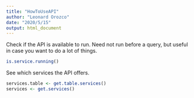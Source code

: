 ```yaml
---
title: "HowToUseAPI"
author: "Leonard Orozco"
date: "2020/5/15"
output: html_document
---
```



Check if the API is available to run. Need not run before a query, but useful in case you want to do a lot of things. 

```r
is.service.running()
```

See which services the API offers. 
```r
services.table <- get.table.services()
services <- get.services()
```

